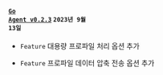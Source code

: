 #### <code class='changelog-service'><a href="../release-notes/golang/golang-0_2_3">Go Agent v0.2.3</a></code> <code class='changelog-date'>2023년 9월 13일</code>

- <code class="Feature">Feature</code> 대용량 프로파일 처리 옵션 추가

- <code class="Feature">Feature</code> 프로파일 데이터 압축 전송 옵션 추가

